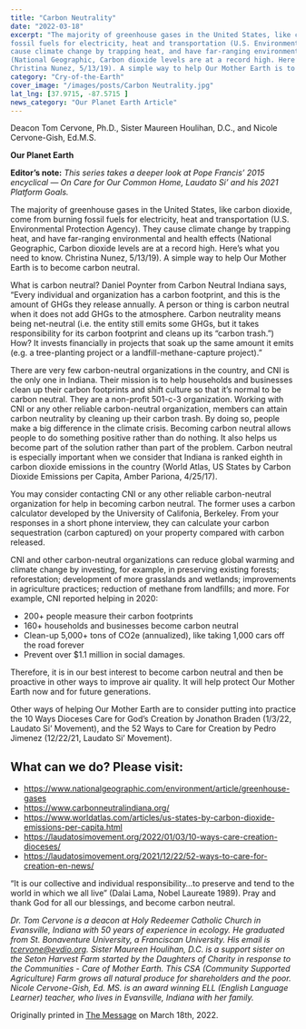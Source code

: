 ```yaml
---
title: "Carbon Neutrality"
date: "2022-03-18"
excerpt: "The majority of greenhouse gases in the United States, like carbon dioxide, come from burning
fossil fuels for electricity, heat and transportation (U.S. Environmental Protection Agency). They
cause climate change by trapping heat, and have far-ranging environmental and health effects
(National Geographic, Carbon dioxide levels are at a record high. Here’s what you need to know.
Christina Nunez, 5/13/19). A simple way to help Our Mother Earth is to become carbon neutral."
category: "Cry-of-the-Earth"
cover_image: "/images/posts/Carbon Neutrality.jpg"
lat_lng: [37.9715, -87.5715 ]
news_category: "Our Planet Earth Article"
---
```


Deacon Tom Cervone, Ph.D., Sister Maureen Houlihan, D.C., and Nicole Cervone-Gish, Ed.M.S.

**Our Planet Earth**

**Editor’s note:**
_This series takes a deeper look at Pope Francis’ 2015 encyclical ― On Care for Our Common
Home, Laudato Si’ and his 2021 Platform Goals._

The majority of greenhouse gases in the United States, like carbon dioxide, come from burning
fossil fuels for electricity, heat and transportation (U.S. Environmental Protection Agency). They
cause climate change by trapping heat, and have far-ranging environmental and health effects
(National Geographic, Carbon dioxide levels are at a record high. Here’s what you need to know.
Christina Nunez, 5/13/19). A simple way to help Our Mother Earth is to become carbon neutral.

What is carbon neutral? Daniel Poynter from Carbon Neutral Indiana says, “Every individual and
organization has a carbon footprint, and this is the amount of GHGs they release annually. A
person or thing is carbon neutral when it does not add GHGs to the atmosphere. Carbon
neutrality means being net-neutral (i.e. the entity still emits some GHGs, but it takes
responsibility for its carbon footprint and cleans up its “carbon trash.”) How? It invests
financially in projects that soak up the same amount it emits (e.g. a tree-planting project or a
landfill-methane-capture project).”

There are very few carbon-neutral organizations in the country, and CNI is the only one in
Indiana. Their mission is to help households and businesses clean up their carbon footprints and
shift culture so that it’s normal to be carbon neutral. They are a non-profit 501-c-3 organization.
Working with CNI or any other reliable carbon-neutral organization, members can attain carbon
neutrality by cleaning up their carbon trash. By doing so, people make a big difference in the
climate crisis. Becoming carbon neutral allows people to do something positive rather than do
nothing. It also helps us become part of the solution rather than part of the problem. Carbon
neutral is especially important when we consider that Indiana is ranked eighth in carbon dioxide
emissions in the country (World Atlas, US States by Carbon Dioxide Emissions per Capita,
Amber Pariona, 4/25/17).

You may consider contacting CNI or any other reliable carbon-neutral organization for help in
becoming carbon neutral. The former uses a carbon calculator developed by the University of
Califonia, Berkeley. From your responses in a short phone interview, they can calculate your
carbon sequestration (carbon captured) on your property compared with carbon released.

CNI and other carbon-neutral organizations can reduce global warming and climate change by
investing, for example, in preserving existing forests; reforestation; development of more
grasslands and wetlands; improvements in agriculture practices; reduction of methane from
landfills; and more. For example, CNI reported helping in 2020:

- 200+ people measure their carbon footprints
- 160+ households and businesses become carbon neutral
- Clean-up 5,000+ tons of CO2e (annualized), like taking 1,000 cars off the road forever
- Prevent over $1.1 million in social damages.

Therefore, it is in our best interest to become carbon neutral and then be proactive in other ways
to improve air quality. It will help protect Our Mother Earth now and for future generations.

Other ways of helping Our Mother Earth are to consider putting into practice the 10 Ways
Dioceses Care for God’s Creation by Jonathon Braden (1/3/22, Laudato Si’ Movement), and the
52 Ways to Care for Creation by Pedro Jimenez (12/22/21, Laudato Si’ Movement).

## What can we do? Please visit:

- https://www.nationalgeographic.com/environment/article/greenhouse-gases
- https://www.carbonneutralindiana.org/
- https://www.worldatlas.com/articles/us-states-by-carbon-dioxide-emissions-per-capita.html
- https://laudatosimovement.org/2022/01/03/10-ways-care-creation-dioceses/
- https://laudatosimovement.org/2021/12/22/52-ways-to-care-for-creation-en-news/

“It is our collective and individual responsibility…to preserve and tend to the world in which we
all live” (Dalai Lama, Nobel Laureate 1989). Pray and thank God for all our blessings, and
become carbon neutral.

_Dr. Tom Cervone is a deacon at Holy Redeemer Catholic Church in Evansville, Indiana with 50
years of experience in ecology. He graduated from St. Bonaventure University, a Franciscan
University. His email is tcervone@evdio.org. Sister Maureen Houlihan, D.C. is a support sister
on the Seton Harvest Farm started by the Daughters of Charity in response to the Communities -
Care of Mother Earth. This CSA (Community Supported Agriculture) Farm grows all natural
produce for shareholders and the poor. Nicole Cervone-Gish, Ed. MS. is an award winning ELL
(English Language Learner) teacher, who lives in Evansville, Indiana with her family._

Originally printed in [The Message](https://evdiomessage.org/) on March 18th, 2022.
